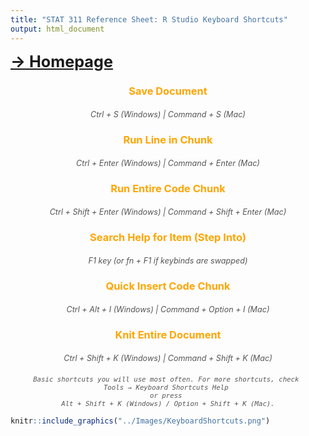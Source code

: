 ```yaml
---
title: "STAT 311 Reference Sheet: R Studio Keyboard Shortcuts"
output: html_document
---
```


<style>
    /* Header colors for sections */
    h3 {
        color: orange;
        text-align: center;
    }
    
    h5 {
        color: #4B2D83;
        font-weight: bold;
        text-align: center;
        margin-bottom: 10px;
    }
    
    /* Center and italicize additional notes */
    .note {
        font-size: 0.9em;
        text-align: center;
        font-style: italic;
        color: #555;
        margin-top: 20px;
    }
    
</style>

<div>

<a href="https://t3rra-byt3.github.io/" style="font-weight: bold; font-size: 1.8em;">-> Homepage</a>

<h3>Save Document</h3>
<p class="note">Ctrl + S (Windows) | Command + S (Mac)</p>

<h3>Run Line in Chunk</h3>
<p class="note">Ctrl + Enter (Windows) | Command + Enter (Mac)</p>

<h3>Run Entire Code Chunk</h3>
<p class="note">Ctrl + Shift + Enter (Windows) | Command + Shift + Enter (Mac)</p>

<h3>Search Help for Item (Step Into)</h3>
<p class="note">F1 key (or fn + F1 if keybinds are swapped)</p>

<h3>Quick Insert Code Chunk</h3>
<p class="note">Ctrl + Alt + I (Windows) | Command + Option + I (Mac)</p>

<h3>Knit Entire Document</h3>
<p class="note">Ctrl + Shift + K (Windows) | Command + Shift + K (Mac)</p>

<div class="note">
    Basic shortcuts you will use most often. For more shortcuts, check 
    Tools → Keyboard Shortcuts Help 
    or press 
    Alt + Shift + K (Windows) / Option + Shift + K (Mac).
</div>

```r
knitr::include_graphics("../Images/KeyboardShortcuts.png")
```

